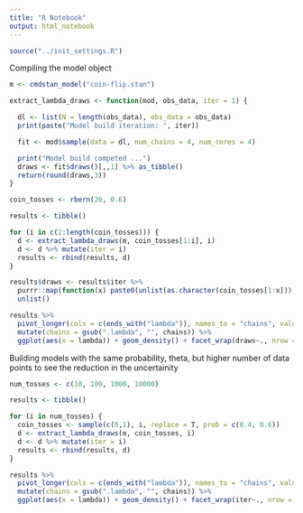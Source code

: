 ```yaml
---
title: "R Notebook"
output: html_notebook
---
```


```r

source("../init_settings.R")

```


Compiling the model object
```r

m <- cmdstan_model("coin-flip.stan")

```


```r

extract_lambda_draws <- function(mod, obs_data, iter = 1) {

  dl <- list(N = length(obs_data), obs_data = obs_data)
  print(paste("Model build iteration: ", iter))

  fit <- mod$sample(data = dl, num_chains = 4, num_cores = 4)

  print("Model build competed ...")
  draws <- fit$draws()[,,1] %>% as_tibble() 
  return(round(draws,3))
}

```

```r
coin_tosses <- rbern(20, 0.6)

results <- tibble()

for (i in c(2:length(coin_tosses))) {
  d <- extract_lambda_draws(m, coin_tosses[1:i], i)
  d <- d %>% mutate(iter = i)
  results <- rbind(results, d)
}

```

```r

results$draws <- results$iter %>% 
  purrr::map(function(x) paste0(unlist(as.character(coin_tosses[1:x])), collapse = "")) %>% 
  unlist()

results %>%
  pivot_longer(cols = c(ends_with("lambda")), names_to = "chains", values_to = "lambda" ) %>% 
  mutate(chains = gsub(".lambda", "", chains)) %>% 
  ggplot(aes(x = lambda)) + geom_density() + facet_wrap(draws~., nrow = 4, ncol = 5)

```

Building models with the same probability, theta, but higher number of data points to see the reduction in the uncertainity

```r

num_tosses <- c(10, 100, 1000, 10000)

results <- tibble()

for (i in num_tosses) {
  coin_tosses <- sample(c(0,1), i, replace = T, prob = c(0.4, 0.6))
  d <- extract_lambda_draws(m, coin_tosses, i)
  d <- d %>% mutate(iter = i)
  results <- rbind(results, d)
}

results %>%
  pivot_longer(cols = c(ends_with("lambda")), names_to = "chains", values_to = "lambda" ) %>%
  mutate(chains = gsub(".lambda", "", chains)) %>% 
  ggplot(aes(x = lambda)) + geom_density() + facet_wrap(iter~., nrow = 4, ncol = 5) + xlim(c(0,1))


```


```r



```

